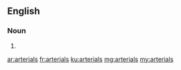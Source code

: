 ==English==

===Noun===
{{head|en|plural}}

# {{plural of|arterial|lang=en|nocat=1}}

[[ar:arterials]]
[[fr:arterials]]
[[ku:arterials]]
[[mg:arterials]]
[[my:arterials]]
